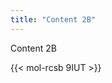 ```yaml
---
title: "Content 2B"
---
```


Content 2B

<!-- https://jmbuhr.de/quarto-molstar/ -->
{{< mol-rcsb 9IUT >}}

